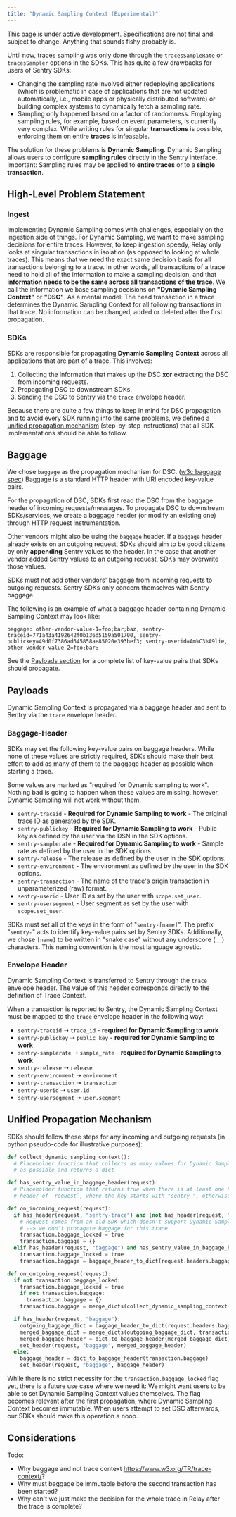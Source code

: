```yaml
---
title: "Dynamic Sampling Context (Experimental)"
---
```


<Alert level="warning">

This page is under active development.
Specifications are not final and subject to change.
Anything that sounds fishy probably is.

</Alert>

Until now, traces sampling was only done through the <Link to="/sdk/performance/#tracessamplerate">`tracesSampleRate`</Link> or <Link to="/sdk/performance/#tracessampler">`tracesSampler`</Link> options in the SDKs.
This has quite a few drawbacks for users of Sentry SDKs:

- Changing the sampling rate involved either redeploying applications (which is problematic in case of applications that are not updated automatically, i.e., mobile apps or physically distributed software) or building complex systems to dynamically fetch a sampling rate.
- Sampling only happened based on a factor of randomness.
  Employing sampling rules, for example, based on event parameters, is currently very complex.
  While writing rules for singular **transactions** is possible, enforcing them on entire **traces** is infeasable.

The solution for these problems is **Dynamic Sampling**.
Dynamic Sampling allows users to configure **sampling rules** directly in the Sentry interface. Important: Sampling rules may be applied to **entire traces** or to a **single transaction**.

## High-Level Problem Statement

### Ingest

Implementing Dynamic Sampling comes with challenges, especially on the ingestion side of things.
For Dynamic Sampling, we want to make sampling decisions for entire traces.
However, to keep ingestion speedy, Relay only looks at singular transactions in isolation (as opposed to looking at whole traces).
This means that we need the exact same decision basis for all transactions belonging to a trace.
In other words, all transactions of a trace need to hold all of the information to make a sampling decision, and that **information needs to be the same across all transactions of the trace**.
We call the information we base sampling decisions on **"Dynamic Sampling Context"** or **"DSC"**.
As a mental model:
The head transaction in a trace determines the Dynamic Sampling Context for all following transactions in that trace.
No information can be changed, added or deleted after the first propagation.

### SDKs

SDKs are responsible for propagating **Dynamic Sampling Context** across all applications that are part of a trace.
This involves:

1. Collecting the information that makes up the DSC **xor** extracting the DSC from incoming requests.
2. Propagating DSC to downstream SDKs.
3. Sending the DSC to Sentry via the `trace` envelope header.

Because there are quite a few things to keep in mind for DSC propagation and to avoid every SDK running into the same problems, we defined a [unified propagation mechanism](#unified-propagation-mechanism) (step-by-step instructions) that all SDK implementations should be able to follow.

## Baggage

We chose `baggage` as the propagation mechanism for DSC. ([w3c baggage spec](https://www.w3.org/TR/baggage/))
Baggage is a standard HTTP header with URI encoded key-value pairs.

For the propagation of DSC, SDKs first read the DSC from the baggage header of incoming requests/messages.
To propagate DSC to downstream SDKs/services, we create a baggage header (or modify an existing one) through HTTP request instrumentation.

<Alert level="info">

Other vendors might also be using the `baggage` header.
If a `baggage` header already exists on an outgoing request, SDKs should aim to be good citizens by only **appending** Sentry values to the header.
In the case that another vendor added Sentry values to an outgoing request, SDKs may overwrite those values.

SDKs must not add other vendors' baggage from incoming requests to outgoing requests.
Sentry SDKs only concern themselves with Sentry baggage.

</Alert>

The following is an example of what a baggage header containing Dynamic Sampling Context may look like:

```
baggage: other-vendor-value-1=foo;bar;baz, sentry-traceid=771a43a4192642f0b136d5159a501700, sentry-publickey=49d0f7386ad645858ae85020e393bef3; sentry-userid=Am%C3%A9lie, other-vendor-value-2=foo;bar;
```

See the [Payloads section](#payloads) for a complete list of key-value pairs that SDKs should propagate.

## Payloads

Dynamic Sampling Context is propagated via a baggage header and sent to Sentry via the `trace` envelope header.

### Baggage-Header

SDKs may set the following key-value pairs on baggage headers.
While none of these values are strictly required, SDKs should make their best effort to add as many of them to the baggage header as possible when starting a trace.

Some values are marked as "required for Dynamic sampling to work".
Nothing bad is going to happen when these values are missing, however, Dynamic Sampling will not work without them.

- `sentry-traceid` - **Required for Dynamic Sampling to work** - The original trace ID as generated by the SDK.
- `sentry-publickey` - **Required for Dynamic Sampling to work** - Public key as defined by the user via the DSN in the SDK options.
- `sentry-samplerate` - **Required for Dynamic Sampling to work** - Sample rate as defined by the user in the SDK options.
- `sentry-release` - The release as defined by the user in the SDK options.
- `sentry-environment` - The environment as defined by the user in the SDK options.
- `sentry-transaction` - The name of the trace's origin transaction in unparameterized (raw) format.
- `sentry-userid` - User ID as set by the user with <Link to="/sdk/unified-api/#scope">`scope.set_user`</Link>.
- `sentry-usersegment` - User segment as set by the user with <Link to="/sdk/unified-api/#scope">`scope.set_user`</Link>.

SDKs must set all of the keys in the form of "`sentry-[name]`".
The prefix "`sentry-`" acts to identify key-value pairs set by Sentry SDKs.
Additionally, we chose `[name]` to be written in "snake case" without any underscore ( `_` ) characters. This naming convention is the most language agnostic.

### Envelope Header

Dynamic Sampling Context is transferred to Sentry through the `trace` envelope header.
The value of this header corresponds directly to the definition of <Link to="/sdk/performance/trace-context/#trace-context">Trace Context</Link>.

When a transaction is reported to Sentry, the Dynamic Sampling Context must be mapped to the `trace` envelope header in the following way:

- `sentry-traceid` ➝ `trace_id` - **required for Dynamic Sampling to work**
- `sentry-publickey` ➝ `public_key` - **required for Dynamic Sampling to work**
- `sentry-samplerate` ➝ `sample_rate` - **required for Dynamic Sampling to work**
- `sentry-release` ➝ `release`
- `sentry-environment` ➝ `environment`
- `sentry-transaction` ➝ `transaction`
- `sentry-userid` ➝ `user.id`
- `sentry-usersegment` ➝ `user.segment`

## Unified Propagation Mechanism

SDKs should follow these steps for any incoming and outgoing requests (in python pseudo-code for illustrative purposes):

```python
def collect_dynamic_sampling_context():
  # Placeholder function that collects as many values for Dynamic Sampling Context
  # as possible and returns a dict

def has_sentry_value_in_baggage_header(request):
  # Placeholder function that returns true when there is at least one key-value pair in the baggage
  # header of `request`, where the key starts with "sentry-", otherwise it returns false.

def on_incoming_request(request):
  if has_header(request, "sentry-trace") and (not has_header(request, "baggage") or not has_sentry_value_in_baggage_header(request)):
    # Request comes from an old SDK which doesn't support Dynamic Sampling Context yet
    # --> we don't propagate baggage for this trace
    transaction.baggage_locked = true
    transaction.baggage = {}
  elif has_header(request, "baggage") and has_sentry_value_in_baggage_header(request):
    transaction.baggage_locked = true
    transaction.baggage = baggage_header_to_dict(request.headers.baggage)

def on_outgoing_request(request):
  if not transaction.baggage_locked:
    transaction.baggage_locked = true
    if not transaction.baggage:
      transaction.baggage = {}
    transaction.baggage = merge_dicts(collect_dynamic_sampling_context(), transaction.baggage)

  if has_header(request, "baggage"):
    outgoing_baggage_dict = baggage_header_to_dict(request.headers.baggage)
    merged_baggage_dict = merge_dicts(outgoing_baggage_dict, transaction.baggage)
    merged_baggage_header = dict_to_baggage_header(merged_baggage_dict)
    set_header(request, "baggage", merged_baggage_header)
  else:
    baggage_header = dict_to_baggage_header(transaction.baggage)
    set_header(request, "baggage", baggage_header)
```

While there is no strict necessity for the `transaction.baggage_locked` flag yet, there is a future use case where we need it:
We might want users to be able to set Dynamic Sampling Context values themselves.
The flag becomes relevant after the first propagation, where Dynamic Sampling Context becomes immutable.
When users attempt to set DSC afterwards, our SDKs should make this operation a noop.

## Considerations

Todo:

- Why baggage and not trace context https://www.w3.org/TR/trace-context/?
- Why must baggage be immutable before the second transaction has been started?
- Why can't we just make the decision for the whole trace in Relay after the trace is complete?
